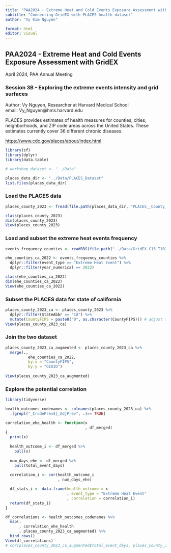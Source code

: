 ```yaml
---
title: "PAA2024 - Extreme Heat and Cold Events Exposure Assessment with GridEX"
subtitle: "Connecting GridEX with PLACES health dataset"
author: "Vy Kim Nguyen"

format: html
editor: visual
---
```


## PAA2024 - Extreme Heat and Cold Events Exposure Assessment with GridEX

April 2024, PAA Annual Meeting

### Session 3B - Exploring the extreme events intensity and grid surfaces

Author: Vy Nguyen, Researcher at Harvard Medical School\
email: Vy_Nguyen\@hms.harvard.edu

PLACES provides estimates of health measures for counties, cities, neighborhoods, and ZIP code areas across the United States. These estimates currently cover 36 different chronic diseases.

<https://www.cdc.gov/places/about/index.html>

```r
library(sf)
library(dplyr)
library(data.table)

# workshop_dataset <- "../Data"

places_data_dir <- "../Data/PLACES_Dataset"
list.files(places_data_dir)
```

### Load the PLACES data

```r
places_county_2023 <- fread(file.path(places_data_dir, "PLACES__County_Data__GIS_Friendly_Format___2023_release.csv"))

class(places_county_2023)
dim(places_county_2023)
View(places_county_2023)
```

### Load and subset the extreme heat events frequency

```r
events_frequency_counties <- readRDS(file.path("../Data/GridEX_C15_T102_by_type_by_year_summaries","C15_S190_T102_events_by_type_by_year_Counties.rds"))

ehe_counties_ca_2022 <- events_frequency_counties %>% 
  dplyr::filter(event_type == "Extreme Heat Event") %>% 
  dplyr::filter(year_numerical == 2022)

class(ehe_counties_ca_2022)
dim(ehe_counties_ca_2022)
View(ehe_counties_ca_2022)
```

### Subset the PLACES data for state of california

```r
places_county_2023_ca <- places_county_2023 %>% 
  dplyr::filter(StateAbbr == "CA") %>% 
  mutate(CountyFIPS = paste0("0", as.character(CountyFIPS))) # adjust the GEOID code
View(places_county_2023_ca)
```

### Join the two dataset

```r
places_county_2023_ca_augmented <- places_county_2023_ca %>% 
  merge(.,
          ehe_counties_ca_2022,
          by.x = "CountyFIPS",
          by.y = "GEOID")
  
View(places_county_2023_ca_augmented)
```

### Explore the potential correlation

```r
library(tidyverse)

health_outcomes_codenames <- colnames(places_county_2023_ca) %>%
  .[grepl("_CrudePrev$|_AdjPrev", .)== TRUE]

correlation_ehe_health <- function(x
                                   , df_merged)
{
  print(x)
  
  health_outcome_i <- df_merged %>%
    pull(x)
  
  num_days_ehe <- df_merged %>%
    pull(total_event_days)
  
  correlation_i <- cor(health_outcome_i
                       , num_days_ehe)

  df_stats_i <- data.frame(health_outcome = x
                           , event_type = "Extreme Heat Event"
                           , correlation = correlation_i)
  return(df_stats_i)
}

df_correlations <- health_outcomes_codenames %>%
  map(.
      , correlation_ehe_health
      , places_county_2023_ca_augmented) %>%
  bind_rows()
View(df_correlations)
# cor(places_county_2023_ca_augmented$total_event_days, places_county_2023_ca_augmented$CASTHMA_AdjPrev)
```
